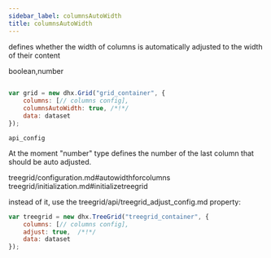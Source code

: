 ```yaml
---
sidebar_label: columnsAutoWidth
title: columnsAutoWidth
---
```



          


<Short>
 
defines whether the width of columns is automatically adjusted to the width of their content





</Short>



<Type>
 boolean,number


</Type>


~~~js
 
var grid = new dhx.Grid("grid_container", {
	columns: [// columns config],
	columnsAutoWidth: true, /*!*/
	data: dataset
});


~~~
	api_config

<Descr>
 
At the moment "number" type defines the number of the last column that should be auto adjusted.





</Descr>


 treegrid/configuration.md#autowidthforcolumns
treegrid/initialization.md#initializetreegrid



 instead of it, use the treegrid/api/treegrid_adjust_config.md property:

~~~js
var treegrid = new dhx.TreeGrid("treegrid_container", {
    columns: [// columns config],
    adjust: true,  /*!*/
    data: dataset
});
~~~